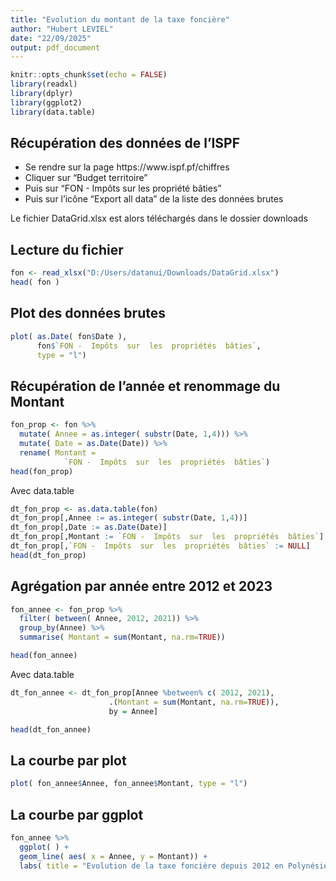 ```yaml
---
title: "Evolution du montant de la taxe foncière"
author: "Hubert LEVIEL"
date: "22/09/2025"
output: pdf_document
---
```


```r
knitr::opts_chunk$set(echo = FALSE)
library(readxl)
library(dplyr)
library(ggplot2)
library(data.table)
```

## Récupération des données de l'ISPF
- Se rendre sur la page https://www.ispf.pf/chiffres
- Cliquer sur "Budget territoire"
- Puis sur "FON - Impôts sur les propriété bâties"
- Puis sur l'icône "Export all data" de la liste des données brutes  

Le fichier DataGrid.xlsx est alors téléchargés dans le dossier downloads 

## Lecture du fichier

```r
fon <- read_xlsx("D:/Users/datanui/Downloads/DataGrid.xlsx")
head( fon )
```

## Plot des données brutes

```r
plot( as.Date( fon$Date ), 
      fon$`FON -  Impôts  sur  les  propriétés  bâties`, 
      type = "l")
```


## Récupération de l'année et renommage du Montant

```r
fon_prop <- fon %>% 
  mutate( Annee = as.integer( substr(Date, 1,4))) %>%
  mutate( Date = as.Date(Date)) %>%
  rename( Montant = 
            `FON -  Impôts  sur  les  propriétés  bâties`)
head(fon_prop)
```

Avec data.table
```r
dt_fon_prop <- as.data.table(fon) 
dt_fon_prop[,Annee := as.integer( substr(Date, 1,4))]
dt_fon_prop[,Date := as.Date(Date)]
dt_fon_prop[,Montant := `FON -  Impôts  sur  les  propriétés  bâties`]
dt_fon_prop[,`FON -  Impôts  sur  les  propriétés  bâties` := NULL]
head(dt_fon_prop)
```


## Agrégation par année entre 2012 et 2023

```r
fon_annee <- fon_prop %>%
  filter( between( Annee, 2012, 2021)) %>%
  group_by(Annee) %>%
  summarise( Montant = sum(Montant, na.rm=TRUE))

head(fon_annee)
```
Avec data.table
```r
dt_fon_annee <- dt_fon_prop[Annee %between% c( 2012, 2021),
                      .(Montant = sum(Montant, na.rm=TRUE)),
                      by = Annee]

head(dt_fon_annee)
```

## La courbe par plot

```r
plot( fon_annee$Annee, fon_annee$Montant, type = "l")
```

## La courbe par ggplot

```r
fon_annee %>%
  ggplot( ) +
  geom_line( aes( x = Annee, y = Montant)) + 
  labs( title = "Evolution de la taxe foncière depuis 2012 en Polynésie française")
```